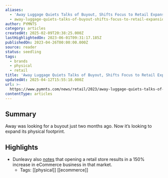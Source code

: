 ```yaml
---
aliases:
  - 'Away Luggage Quiets Talks of Buyout, Shifts Focus to Retail Expansion'
  - away-luggage-quiets-talks-of-buyout-shifts-focus-to-retail-expansion
author: PYMNTS
category: articles
createdAt: 2025-02-09T20:38:25.000Z
lastHighlightedOn: 2023-06-01T09:31:17.185Z
publishedOn: 2023-04-26T00:00:00.000Z
source: reader
status: seedling
tags:
  - brands
  - physical
  - retail
title: 'Away Luggage Quiets Talks of Buyout, Shifts Focus to Retail Expansion'
updatedAt: 2025-04-12T15:55:18.000Z
url: >-
  https://www.pymnts.com/news/retail/2023/away-luggage-quiets-talks-of-buyout-shifts-focus-to-retail-expansion/
contentType: articles
---
```

## Summary

Away was looking for a buyout just two months ago. Now it’s looking to expand its physical footprint.

## Highlights

- Dunleavy also [notes](https://www.modernretail.co/marketing/away-to-open-its-first-new-retail-store-since-2021/) that opening a retail store results in a 150% increase in eCommerce business in that market.
    - Tags: [[physical]] [[ecommerce]]
